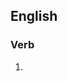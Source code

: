 {{also|re-established}}

==English==

===Verb===
{{head|en|verb form}}

# {{en-past of|reestablish}}